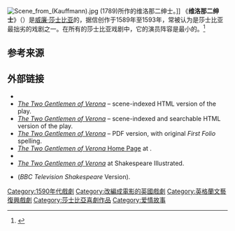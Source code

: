 {{Expand language|1=en|time=2020-07-17T15:05:32+00:00}}
[[File:Scene_from_(Kauffmann).jpg|thumb]] (1789)所作的维洛那二绅士。]]
《'''维洛那二绅士'''》（{{lang-en|The Two Gentlemen of Verona}}）是[[威廉·莎士比亚|威廉·莎士比亚]]的{{tsl|en|Shakespearean comedy||喜剧作品}}，据信创作于1589年至1593年，常被认为是莎士比亚最拙劣的戏剧之一。在所有的莎士比亚戏剧中，它的演员阵容是最小的。<ref>{{cite book | editor1-last=Wells | editor1-first=Stanley | editor1-link=Stanley Wells | editor2-last=Taylor | editor2-first=Gary | editor2-link=Gary Taylor (scholar) | editor3-last=Jowett | editor3-first=John | editor3-link=John Jowett | editor4-last=Montgomery | editor4-first=William | title=The Oxford Shakespeare: The Complete Works | location=Oxford | publisher=Oxford University Press | year=2005 | edition=2nd | origyear=1986 | isbn=978-0199267187 | ref={{sfnref|Wells|Taylor|Jowett|Montgomery|2005}} |  url=https://archive.org/details/completeworks0000shak_f0m2 }}</ref>

== 参考来源 ==
<references />

== 外部链接 ==
{{wikiquote}}
{{wikisource|The Two Gentlemen of Verona|''The Two Gentlemen of Verona''}}
{{commons}}
* {{gutenberg|no=1509|name= The Two Gentlemen of Verona}}
* [http://shakespeare.mit.edu/two_gentlemen/index.html ''The Two Gentlemen of Verona''] {{Wayback|url=http://shakespeare.mit.edu/two_gentlemen/index.html |date=20210108150536 }} – scene-indexed HTML version of the play.
* [http://www.maximumedge.com/shakespeare/twogentlemen.htm ''The Two Gentlemen of Verona''] {{Wayback|url=http://www.maximumedge.com/shakespeare/twogentlemen.htm |date=20080513083806 }} – scene-indexed and searchable HTML version of the play.
* [http://triggs.djvu.org/djvu-editions.com/SHAKESPEARE/TWOGENTS/Download.pdf ''The Two Gentlemen of Verona''] {{Wayback|url=http://triggs.djvu.org/djvu-editions.com/SHAKESPEARE/TWOGENTS/Download.pdf |date=20210225213741 }} – PDF version, with original ''First Folio'' spelling.
* [https://web.archive.org/web/20130923031600/http://internetshakespeare.uvic.ca/Library/plays/TGV.html ''The Two Gentlemen of Verona'' Home Page] at {{tsl|en|Internet Shakespeare Editions||}}.
* {{librivox book | title=The Two Gentlemen of Verona | author=William Shakespeare}}
* [http://www.english.emory.edu/classes/Shakespeare_Illustrated/TGVPaintings.html ''The Two Gentlemen of Verona''] {{Wayback|url=http://www.english.emory.edu/classes/Shakespeare_Illustrated/TGVPaintings.html |date=20210225075208 }} at Shakespeare Illustrated.
* {{IMDb title|id=0086492|title=The Two Gentlemen of Verona}} (''BBC Television Shakespeare'' Version).

{{莎士比亚}}


{{lit-stub}}
[[Category:1590年代戲劇|Category:1590年代戲劇]]
[[Category:改編成電影的英國戲劇|Category:改編成電影的英國戲劇]]
[[Category:英格蘭文藝復興戲劇|Category:英格蘭文藝復興戲劇]]
[[Category:莎士比亞喜劇作品|Category:莎士比亞喜劇作品]]
[[Category:爱情故事|Category:爱情故事]]